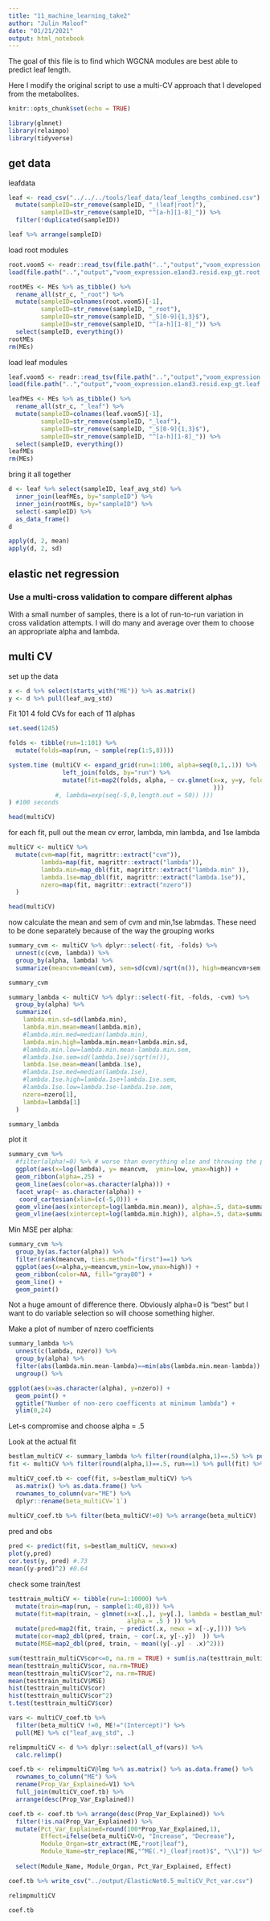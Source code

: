 ```yaml
---
title: "11_machine_learning_take2"
author: "Julin Maloof"
date: "01/21/2021"
output: html_notebook
---
```


The goal of this file is to find which WGCNA modules are best able to predict leaf length.

Here I modify the original script to use a multi-CV approach that I developed from the metabolites.

```r
knitr::opts_chunk$set(echo = TRUE)
```


```r
library(glmnet)
library(relaimpo)
library(tidyverse)
```

## get data

leafdata
```r
leaf <- read_csv("../../../tools/leaf_data/leaf_lengths_combined.csv") %>%
  mutate(sampleID=str_remove(sampleID, "_(leaf|root)"),
         sampleID=str_remove(sampleID, "^[a-h][1-8]_")) %>%
  filter(!duplicated(sampleID))

leaf %>% arrange(sampleID)
```

load root modules
```r
root.voom5 <- readr::read_tsv(file.path("..","output","voom_expression.e1and3.resid.exp_gt.root.plusR500.txt.gz"))
load(file.path("..","output","voom_expression.e1and3.resid.exp_gt.root.plusR500.txt.gz.WGCNA.softthresh10.RData"))

rootMEs <- MEs %>% as_tibble() %>%
  rename_all(str_c, "_root") %>%
  mutate(sampleID=colnames(root.voom5)[-1],
         sampleID=str_remove(sampleID, "_root"),
         sampleID=str_remove(sampleID, "_S[0-9]{1,3}$"),
         sampleID=str_remove(sampleID, "^[a-h][1-8]_")) %>%
  select(sampleID, everything())
rootMEs
rm(MEs)
```

load leaf modules
```r
leaf.voom5 <- readr::read_tsv(file.path("..","output","voom_expression.e1and3.resid.exp_gt.leaf.plusR500.txt.gz"))
load(file.path("..","output","voom_expression.e1and3.resid.exp_gt.leaf.plusR500.txt.gz.WGCNA.softthresh10.RData"))

leafMEs <- MEs %>% as_tibble() %>%
  rename_all(str_c, "_leaf") %>%
  mutate(sampleID=colnames(leaf.voom5)[-1],
         sampleID=str_remove(sampleID, "_leaf"),
         sampleID=str_remove(sampleID, "_S[0-9]{1,3}$"),
         sampleID=str_remove(sampleID, "^[a-h][1-8]_")) %>%
  select(sampleID, everything())
leafMEs
rm(MEs)
```

bring it all together
```r
d <- leaf %>% select(sampleID, leaf_avg_std) %>%
  inner_join(leafMEs, by="sampleID") %>% 
  inner_join(rootMEs, by="sampleID") %>% 
  select(-sampleID) %>%
  as_data_frame()
d
```

```r
apply(d, 2, mean)
apply(d, 2, sd)
```


## elastic net regression

### Use a multi-cross validation to compare different alphas

With a small number of samples, there is a lot of run-to-run variation in cross validation attempts.  I will do many and average over them to choose an appropriate alpha and lambda.

## multi CV

set up the data
```r
x <- d %>% select(starts_with("ME")) %>% as.matrix()
y <- d %>% pull(leaf_avg_std)
```


Fit 101 4 fold CVs for each of 11 alphas
```r
set.seed(1245)

folds <- tibble(run=1:101) %>% 
  mutate(folds=map(run, ~ sample(rep(1:5,8))))

system.time (multiCV <- expand_grid(run=1:100, alpha=seq(0,1,.1)) %>%
               left_join(folds, by="run") %>%
               mutate(fit=map2(folds, alpha, ~ cv.glmnet(x=x, y=y, foldid = .x, alpha=.y
                                                         )))
             #, lambda=exp(seq(-5,0,length.out = 50)) )))
) #100 seconds

head(multiCV)
```

for each fit, pull out the mean cv error, lambda, min lambda, and 1se lambda 
```r
multiCV <- multiCV %>%
  mutate(cvm=map(fit, magrittr::extract("cvm")),
         lambda=map(fit, magrittr::extract("lambda")),
         lambda.min=map_dbl(fit, magrittr::extract("lambda.min" )),
         lambda.1se=map_dbl(fit, magrittr::extract("lambda.1se")),
         nzero=map(fit, magrittr::extract("nzero"))
  )

head(multiCV)
```


now calculate the mean and sem of cvm and min,1se labmdas.  These need to be done separately because of the way the grouping works
```r
summary_cvm <- multiCV %>% dplyr::select(-fit, -folds) %>% 
  unnest(c(cvm, lambda)) %>%
  group_by(alpha, lambda) %>%
  summarize(meancvm=mean(cvm), sem=sd(cvm)/sqrt(n()), high=meancvm+sem, low=meancvm-sem)

summary_cvm
```

```r
summary_lambda <- multiCV %>% dplyr::select(-fit, -folds, -cvm) %>% 
  group_by(alpha) %>%
  summarize(
    lambda.min.sd=sd(lambda.min), 
    lambda.min.mean=mean(lambda.min),
    #lambda.min.med=median(lambda.min), 
    lambda.min.high=lambda.min.mean+lambda.min.sd,
    #lambda.min.low=lambda.min.mean-lambda.min.sem,
    #lambda.1se.sem=sd(lambda.1se)/sqrt(n()), 
    lambda.1se.mean=mean(lambda.1se),
    #lambda.1se.med=median(lambda.1se), 
    #lambda.1se.high=lambda.1se+lambda.1se.sem,
    #lambda.1se.low=lambda.1se-lambda.1se.sem,
    nzero=nzero[1],
    lambda=lambda[1]
  )

summary_lambda
```


plot it
```r
summary_cvm %>%
  #filter(alpha!=0) %>% # worse than everything else and throwing the plots off
  ggplot(aes(x=log(lambda), y= meancvm,  ymin=low, ymax=high)) +
  geom_ribbon(alpha=.25) +
  geom_line(aes(color=as.character(alpha))) +
  facet_wrap(~ as.character(alpha)) +
   coord_cartesian(xlim=(c(-5,0))) +
  geom_vline(aes(xintercept=log(lambda.min.mean)), alpha=.5, data=summary_lambda) +
  geom_vline(aes(xintercept=log(lambda.min.high)), alpha=.5, data=summary_lambda, color="blue") 

```

Min MSE per alpha:

```r
summary_cvm %>% 
  group_by(as.factor(alpha)) %>%
  filter(rank(meancvm, ties.method="first")==1) %>%
  ggplot(aes(x=alpha,y=meancvm,ymin=low,ymax=high)) +
  geom_ribbon(color=NA, fill="gray80") +
  geom_line() +
  geom_point()
```

Not a huge amount of difference there.  Obviously alpha=0 is "best" but I want to do variable selection so will choose something higher.

Make a plot of number of nzero coefficients

```r
summary_lambda %>%
  unnest(c(lambda, nzero)) %>%
  group_by(alpha) %>%
  filter(abs(lambda.min.mean-lambda)==min(abs(lambda.min.mean-lambda))  ) %>%
  ungroup() %>%

ggplot(aes(x=as.character(alpha), y=nzero)) +
  geom_point() +
  ggtitle("Number of non-zero coefficents at minimum lambda") +
  ylim(0,24)
```

Let-s compromise and choose alpha = .5

Look at the actual fit

```r
bestlam_multiCV <- summary_lambda %>% filter(round(alpha,1)==.5) %>% pull(lambda.min.mean)
fit <- multiCV %>% filter(round(alpha,1)==.5, run==1) %>% pull(fit) %>% magrittr::extract2(1)
```


```r
multiCV_coef.tb <- coef(fit, s=bestlam_multiCV) %>% 
  as.matrix() %>% as.data.frame() %>% 
  rownames_to_column(var="ME") %>%
  dplyr::rename(beta_multiCV=`1`)
  
multiCV_coef.tb %>% filter(beta_multiCV!=0) %>% arrange(beta_multiCV)

```

pred and obs
```r
pred <- predict(fit, s=bestlam_multiCV, newx=x)
plot(y,pred)
cor.test(y, pred) #.73
mean((y-pred)^2) #0.64
```

check some train/test

```r
testtrain_multiCV <- tibble(run=1:10000) %>%
  mutate(train=map(run, ~ sample(1:40,8))) %>%
  mutate(fit=map(train, ~ glmnet(x=x[.,], y=y[.], lambda = bestlam_multiCV, 
                                 alpha = .5 ) )) %>%
  mutate(pred=map2(fit, train, ~ predict(.x, newx = x[-.y,]))) %>%
  mutate(cor=map2_dbl(pred, train, ~ cor(.x, y[-.y])  )) %>%
  mutate(MSE=map2_dbl(pred, train, ~ mean((y[-.y] - .x)^2)))

sum(testtrain_multiCV$cor<=0, na.rm = TRUE) + sum(is.na(testtrain_multiCV$cor))
mean(testtrain_multiCV$cor, na.rm=TRUE)
mean(testtrain_multiCV$cor^2, na.rm=TRUE)
mean(testtrain_multiCV$MSE)
hist(testtrain_multiCV$cor)
hist(testtrain_multiCV$cor^2)
t.test(testtrain_multiCV$cor)
```


```r
vars <- multiCV_coef.tb %>% 
  filter(beta_multiCV !=0, ME!="(Intercept)") %>%
  pull(ME) %>% c("leaf_avg_std", .)

relimpmultiCV <- d %>% dplyr::select(all_of(vars)) %>%
  calc.relimp() 

coef.tb <- relimpmultiCV@lmg %>% as.matrix() %>% as.data.frame() %>%
  rownames_to_column("ME") %>%
  rename(Prop_Var_Explained=V1) %>%
  full_join(multiCV_coef.tb) %>%
  arrange(desc(Prop_Var_Explained))

coef.tb <- coef.tb %>% arrange(desc(Prop_Var_Explained)) %>% 
  filter(!is.na(Prop_Var_Explained)) %>%
  mutate(Pct_Var_Explained=round(100*Prop_Var_Explained,1),
         Effect=ifelse(beta_multiCV>0, "Increase", "Decrease"),
         Module_Organ=str_extract(ME,"root|leaf"),
         Module_Name=str_replace(ME,"^ME(.*)_(leaf|root)$", "\\1")) %>%
  
  select(Module_Name, Module_Organ, Pct_Var_Explained, Effect) 

coef.tb %>% write_csv("../output/ElasticNet0.5_multiCV_Pct_var.csv")

relimpmultiCV

coef.tb
```
